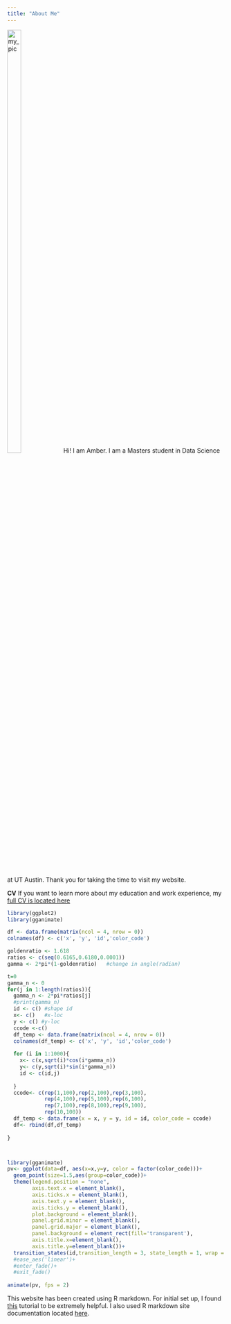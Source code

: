 ```yaml
---
title: "About Me"
---
```

![my_pic](my_pic.jpg){width=25% height=50%}
Hi! I am Amber. I am a Masters student in Data Science at UT Austin. Thank you for taking the time to visit my website.  

__CV__ If you want to learn more about my education and work experience, my [full CV is located here](https://amberahmedcv.netlify.app/)

```r
library(ggplot2)
library(gganimate)
```

```r
df <- data.frame(matrix(ncol = 4, nrow = 0))
colnames(df) <- c('x', 'y', 'id','color_code')

goldenratio <- 1.618
ratios <- c(seq(0.6165,0.6180,0.0001))
gamma <- 2*pi*(1-goldenratio)   #change in angle(radian)

t=0
gamma_n <- 0
for(j in 1:length(ratios)){
  gamma_n <- 2*pi*ratios[j]
  #print(gamma_n)
  id <- c() #shape id
  x<- c()   #x-loc
  y <- c() #y-loc
  ccode <-c()
  df_temp <- data.frame(matrix(ncol = 4, nrow = 0))
  colnames(df_temp) <- c('x', 'y', 'id','color_code') 
  
  for (i in 1:1000){
    x<- c(x,sqrt(i)*cos(i*gamma_n))
    y<- c(y,sqrt(i)*sin(i*gamma_n))
    id <- c(id,j)
    
  }
  ccode<- c(rep(1,100),rep(2,100),rep(3,100),
            rep(4,100),rep(5,100),rep(6,100),
            rep(7,100),rep(8,100),rep(9,100),
            rep(10,100))
  df_temp <- data.frame(x = x, y = y, id = id, color_code = ccode)
  df<- rbind(df,df_temp)
  
}



library(gganimate)
pv<- ggplot(data=df, aes(x=x,y=y, color = factor(color_code)))+
  geom_point(size=1.5,aes(group=color_code))+
  theme(legend.position = "none",
        axis.text.x = element_blank(),
        axis.ticks.x = element_blank(),
        axis.text.y = element_blank(),
        axis.ticks.y = element_blank(),
        plot.background = element_blank(),
        panel.grid.minor = element_blank(),
        panel.grid.major = element_blank(),
        panel.background = element_rect(fill='transparent'),
        axis.title.x=element_blank(),
        axis.title.y=element_blank())+
  transition_states(id,transition_length = 3, state_length = 1, wrap = FALSE)
  #ease_aes('linear')+
  #enter_fade()+
  #exit_fade()
  
animate(pv, fps = 2)

```


This website has been created using R markdown. For initial set up, I found [this](https://livefreeordichotomize.com/2017/08/08/how-to-make-an-rmarkdown-website/) tutorial to be extremely helpful. I also used R markdown site documentation located [here](https://bookdown.org/yihui/rmarkdown/rmarkdown-site.html).

